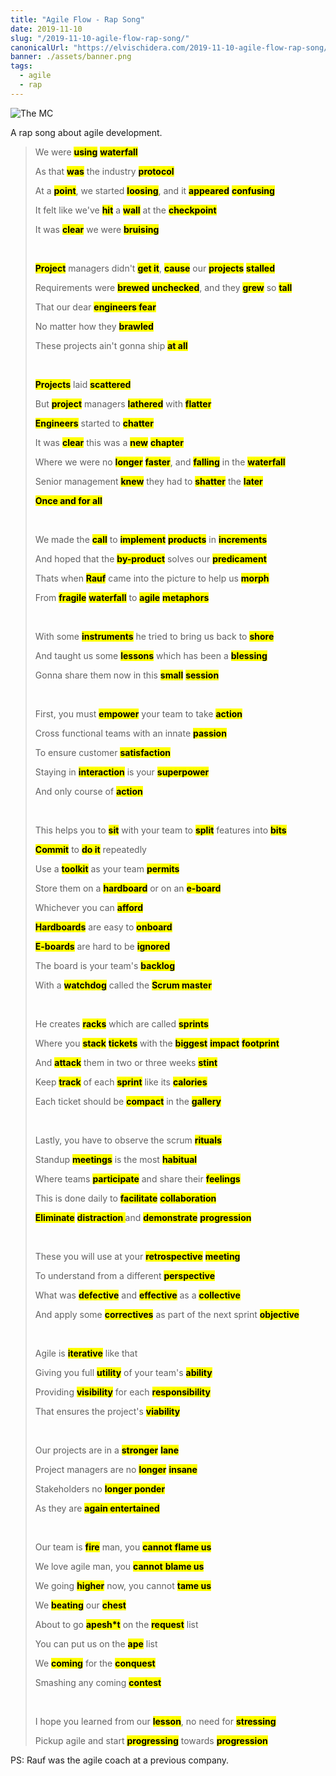 ```yaml
---
title: "Agile Flow - Rap Song"
date: 2019-11-10
slug: "/2019-11-10-agile-flow-rap-song/"
canonicalUrl: "https://elvischidera.com/2019-11-10-agile-flow-rap-song/"
banner: ./assets/banner.png
tags:
  - agile
  - rap
---
```


![The MC](./assets/banner.png)

A rap song about agile development.

<blockquote>
<p id="67cd3bfa-8037-4634-b445-7887d6ff3897" class="">We were <strong><mark class="highlight-orange_background">using</mark></strong> <mark class="highlight-gray_background"><strong>waterfall</strong></mark></p><p id="2180ac70-1286-44a3-82ac-42b540a5abcf" class="">As that <strong><mark class="highlight-pink_background">was</mark></strong> the industry <strong><mark class="highlight-gray_background">protocol</mark></strong></p><p id="7e7ba5da-a1c2-4b36-a618-d63c26879a52" class="">At a <strong><mark class="highlight-yellow_background">point</mark></strong>, we started <mark class="highlight-orange_background"><strong>loosing</strong></mark>, and it <mark class="highlight-red_background"><strong>appeared</strong></mark> <mark class="highlight-orange_background"><strong>confusing</strong></mark></p><p id="d9b479f9-4e00-4f68-8b76-f582273c1d67" class="">It felt like we&#x27;ve <strong><mark class="highlight-purple_background">hit</mark></strong> a <strong><mark class="highlight-gray_background">wall</mark></strong> at the <strong><mark class="highlight-yellow_background">checkpoint</mark></strong></p><p id="cbf7a0aa-5ec4-45f1-81ab-9ab7391b6a9e" class="">It was <strong><mark class="highlight-pink_background">clear</mark></strong> we were <mark class="highlight-orange_background"><strong>bruising</strong></mark></p><p id="a8d92877-3430-45a7-b639-6377c668d91e" class="">
</p>
<br/>

<p id="1611be54-5fa9-4432-b1b7-f2bdeb2aaff7" class=""><strong><mark class="highlight-teal_background">Project</mark></strong> managers didn&#x27;t <mark class="highlight-purple_background"><strong>get it</strong></mark>, <mark class="highlight-pink_background"><strong>cause</strong></mark> our <strong><mark class="highlight-teal_background">projects</mark></strong> <mark class="highlight-gray_background"><strong>stalled</strong></mark></p><p id="d95f8e9c-aa14-44e6-a8f4-c37a9f575b87" class="">Requirements were <strong><mark class="highlight-brown_background">brewed</mark></strong> <mark class="highlight-teal_background"><strong>unchecked</strong></mark>, and they <strong><mark class="highlight-brown_background">grew</mark></strong> so <strong><mark class="highlight-gray_background">tall</mark></strong></p><p id="7f31d48a-ce58-467d-92b8-4efd68eafb62" class="">That our dear <strong><mark class="highlight-red_background">engineers fear</mark></strong></p><p id="494be48b-a150-43d2-9944-26cce3d9d019" class="">No matter how they <strong><mark class="highlight-gray_background">brawled</mark></strong></p><p id="b4375055-78b0-49f8-aea2-681b1895185b" class="">These projects ain&#x27;t gonna ship <mark class="highlight-gray_background"><strong>at all</strong></mark></p><p id="b61634a1-36dd-47dd-8d52-55bb4ed5db0c" class="">
</p>
<br/>

<p id="2add6776-990a-4c4d-8c0a-82c2c093d6d4" class=""><mark class="highlight-gray_background"><strong>Projects</strong></mark> laid <strong><mark class="highlight-orange_background">scattered</mark></strong></p><p id="dfa3030f-4087-4d93-ae95-6b0454df2081" class="">But <strong><mark class="highlight-gray_background">project</mark></strong> managers <mark class="highlight-orange_background"><strong>lathered</strong></mark> with <mark class="highlight-orange_background"><strong>flatter</strong></mark></p><p id="e9d08c32-ddaf-4953-b3e5-841590f8f1f8" class=""><strong><mark class="highlight-brown_background">Engineers</mark></strong> started to <strong><mark class="highlight-orange_background">chatter</mark></strong></p><p id="149231b3-3185-441b-ae47-7890e223d9a9" class="">It was <strong><mark class="highlight-brown_background">clear</mark></strong> this was a <mark class="highlight-teal_background"><strong>new</strong></mark> <mark class="highlight-orange_background"><strong>chapter</strong></mark></p><p id="861565b0-0d50-47dc-a31d-fff21637cead" class="">Where we were no <mark class="highlight-orange_background"><strong>longer</strong></mark> <mark class="highlight-orange_background"><strong>faster</strong></mark>, and <strong><mark class="highlight-yellow_background">falling</mark></strong> in the <mark class="highlight-yellow_background"><strong>waterfall</strong></mark></p><p id="22583567-5e7d-4158-9551-564694a221d9" class="">Senior management <strong><mark class="highlight-teal_background">knew</mark></strong> they had to <mark class="highlight-orange_background"><strong>shatter</strong></mark> the <strong><mark class="highlight-orange_background">later</mark></strong></p><p id="0c8e20a6-59e7-4bcb-85c1-95cf85e90a2c" class=""><mark class="highlight-yellow_background"><strong>Once and for all</strong></mark></p><p id="736cd5de-d7a8-4eea-a7e7-6e9df7e49979" class="">
</p>
<br/>

<p id="2cecbde4-07a3-45ce-82d1-64d4bb1549be" class="">We made the <strong><mark class="highlight-gray_background">call</mark></strong> to <mark class="highlight-purple_background"><strong>implement</strong></mark> <mark class="highlight-teal_background"><strong>products</strong></mark> in <mark class="highlight-purple_background"><strong>increments</strong></mark></p><p id="a6bb61dd-6aa5-4575-9950-8d718691ab37" class="">And hoped that the <mark class="highlight-teal_background"><strong>by-product</strong></mark> solves our <mark class="highlight-purple_background"><strong>predicament</strong></mark></p><p id="7582f6ad-52a3-4720-abcc-6433bf074e09" class="">Thats when <mark class="highlight-brown_background"><strong>Rauf</strong></mark> came into the picture to help us <mark class="highlight-brown_background"><strong>morph</strong></mark></p><p id="3f5a9e52-9793-4dbd-b2af-307433c8fe76" class="">From <strong><mark class="highlight-blue_background">fragile</mark></strong> <mark class="highlight-gray_background"><strong>waterfall</strong></mark> to <mark class="highlight-blue_background"><strong>agile</strong></mark> <mark class="highlight-red_background"><strong>metaphors</strong></mark></p><p id="02d122de-e63d-481a-885a-050be2f87012" class="">
</p>
<br/>

<p id="718abbb5-6a94-4455-af88-b1a96e79d2b3" class="">With some <mark class="highlight-purple_background"><strong>instruments</strong></mark> he tried to bring us back to <strong><mark class="highlight-red_background">shore</mark></strong></p><p id="7b5d1558-2f17-4cf9-b8bb-06de300f389d" class="">And taught us some <strong><mark class="highlight-pink_background">lessons</mark></strong> which has been a <mark class="highlight-pink_background"><strong>blessing</strong></mark></p><p id="068b14fb-5a48-4bcf-8604-1d9379e484db" class="">Gonna share them now in this <strong><mark class="highlight-gray_background">small</mark></strong> <strong><mark class="highlight-pink_background">session</mark></strong></p><p id="0514299f-e04b-4110-bfd0-412a70fdccb1" class="">
</p>
<br/>

<p id="3881df81-849d-408a-a3f8-8d8c48746dff" class="">First, you must <mark class="highlight-purple_background"><strong>empower</strong></mark> your team to take <mark class="highlight-red_background"><strong>action</strong></mark></p><p id="889ecdff-6d03-4657-a620-26c3777c5353" class="">Cross functional teams with an innate <mark class="highlight-red_background"><strong>passion</strong></mark></p><p id="dd5994e0-d7d8-4864-b515-eec4b2e96f6d" class="">To ensure customer <mark class="highlight-red_background"><strong>satisfaction</strong></mark></p><p id="3986c4aa-942a-4689-af2b-234990617ffe" class="">Staying in <strong><mark class="highlight-red_background">interaction</mark></strong> is your <mark class="highlight-purple_background"><strong>superpower</strong></mark> </p><p id="3e1a49de-f993-47ef-a9a6-97c3b73553a5" class="">And only course of <strong><mark class="highlight-red_background">action</mark></strong></p><p id="c14bfaf6-9cfa-4474-8d99-f4c5face213e" class="">
</p>
<br/>

<p id="98782358-c442-490c-87e6-a1af35691fa5" class="">This helps you to <strong><mark class="highlight-brown_background">sit</mark></strong> with your team to <strong><mark class="highlight-brown_background">split</mark></strong> features into <mark class="highlight-brown_background"><strong>bits</strong></mark></p><p id="ac53b46f-955c-419d-a5cd-cdb9f0b03e59" class=""><mark class="highlight-brown_background"><strong>Commit</strong></mark> to <strong><mark class="highlight-brown_background">do it</mark></strong> repeatedly</p><p id="02fdfd1a-674c-4ac3-a6fb-e0e14688c3ff" class="">Use a <mark class="highlight-brown_background"><strong>toolkit</strong></mark> as your team <mark class="highlight-brown_background"><strong>permits</strong></mark></p><p id="a6df0758-9179-4125-ba0d-449b035bcb83" class="">Store them on a <mark class="highlight-orange_background"><strong>hardboard</strong></mark> or on an <strong><mark class="highlight-orange_background">e-board</mark></strong></p><p id="6e8f83d7-8c8c-4b44-b1c3-2d3160313e25" class="">Whichever you can <mark class="highlight-orange_background"><strong>afford</strong></mark></p><p id="a6a195f8-bfad-4e0a-9eab-b95935033174" class=""><strong><mark class="highlight-orange_background">Hardboards</mark></strong> are easy to <mark class="highlight-orange_background"><strong>onboard</strong></mark></p><p id="58006085-64de-4967-bc88-b3f581362398" class=""><strong><mark class="highlight-orange_background">E-boards</mark></strong> are hard to be <strong><mark class="highlight-orange_background">ignored</mark></strong></p><p id="72d1f4d5-5853-4953-a5e3-e0fbb125f593" class="">The board is your team&#x27;s <mark class="highlight-red_background"><strong>backlog</strong></mark></p><p id="99d0a4f5-7dcd-4767-aaab-d50c316bdf11" class="">With a <strong><mark class="highlight-red_background">watchdog</mark></strong> called the <mark class="highlight-purple_background"><strong>Scrum master</strong></mark></p><p id="fb25cd13-648c-4525-b61f-5fcbda647b39" class="">
</p>
<br/>

<p id="c9319a46-9f54-4015-88ed-883fb23fdc4c" class="">He creates <mark class="highlight-pink_background"><strong>racks</strong></mark> which are called <mark class="highlight-purple_background"><strong>sprints</strong></mark></p><p id="5c63f01c-4e30-4462-817c-bb3f30c88f41" class="">Where you <mark class="highlight-pink_background"><strong>stack</strong></mark> <mark class="highlight-gray_background"><strong>tickets</strong></mark> with the <mark class="highlight-gray_background"><strong>biggest</strong></mark> <mark class="highlight-pink_background"><strong>impact</strong></mark> <mark class="highlight-purple_background"><strong>footprint</strong></mark></p><p id="44efba8e-7274-4d2e-9200-0b7cd188deb3" class="">And <mark class="highlight-pink_background"><strong>attack</strong></mark> them in two or three weeks <mark class="highlight-purple_background"><strong>stint</strong></mark></p><p id="8e0d962f-9999-433d-959c-436b63e83f59" class="">Keep <mark class="highlight-pink_background"><strong>track</strong></mark> of each <mark class="highlight-purple_background"><strong>sprint</strong></mark> like its <mark class="highlight-red_background"><strong>calories</strong></mark></p><p id="fe5ee991-bde6-41ea-92c2-7a7668db4ee7" class="">Each ticket should be <mark class="highlight-pink_background"><strong>compact</strong></mark> in the <mark class="highlight-red_background"><strong>gallery</strong></mark></p><p id="de0ec152-e874-45b3-a565-e0e24d461b02" class="">
</p>
<br/>

<p id="41db18b5-eac7-4c03-8765-6655787f07db" class="">Lastly, you have to observe the scrum <mark class="highlight-gray_background"><strong>rituals</strong></mark></p><p id="31d71ce5-b8a4-4cc4-b30e-dc4b48d8c5a4" class="">Standup <mark class="highlight-brown_background"><strong>meetings</strong></mark> is the most <mark class="highlight-gray_background"><strong>habitual</strong></mark></p><p id="ecb411fd-bac0-48ce-bb13-b9acd60a24f0" class="">Where teams <mark class="highlight-orange_background"><strong>participate</strong></mark> and share their <mark class="highlight-brown_background"><strong>feelings</strong></mark></p><p id="f4abd96b-9c08-4f6a-ae22-5bdbdc57d300" class="">This is done daily to <mark class="highlight-orange_background"><strong>facilitate</strong></mark> <mark class="highlight-yellow_background"><strong>collaboration</strong></mark></p><p id="276a0e4d-79e6-4d91-8716-313372f989bf" class=""><mark class="highlight-orange_background"><strong>Eliminate</strong></mark> <mark class="highlight-yellow_background"><strong>distraction </strong></mark>and <mark class="highlight-orange_background"><strong>demonstrate</strong></mark> <mark class="highlight-yellow_background"><strong>progression</strong></mark></p><p id="e016760b-a315-44ee-a52f-8f59395edcb7" class="">
</p>
<br/>

<p id="3b9bee9e-9e10-4bf0-b484-4a7c548855b4" class="">These you will use at your <mark class="highlight-blue_background"><strong>retrospective</strong></mark> <strong><mark class="highlight-brown_background">meeting</mark></strong></p><p id="8f12a756-d003-4d3c-a7e1-6f3a9f5e53cc" class="">To understand from a different <mark class="highlight-blue_background"><strong>perspective</strong></mark></p><p id="c7609d25-e1a3-4fd3-bb37-2184fae415a5" class="">What was <mark class="highlight-blue_background"><strong>defective</strong></mark> and <mark class="highlight-blue_background"><strong>effective</strong></mark> as a <mark class="highlight-blue_background"><strong>collective</strong></mark></p><p id="9d39dfe0-5f48-4fce-8c2d-54095de29da4" class="">And apply some <mark class="highlight-blue_background"><strong>correctives</strong></mark> as part of the next sprint <strong><mark class="highlight-blue_background">objective</mark></strong></p><p id="d035b7d8-f958-4fa8-a7f0-6fd46bb0f8d0" class="">
</p>
<br/>

<p id="64510584-23de-4d46-b879-e6c500f70c5c" class="">Agile is <mark class="highlight-blue_background"><strong>iterative</strong></mark> like that</p><p id="cc13c441-8252-4e35-a5fb-b3f58020d39a" class="">Giving you full <mark class="highlight-purple_background"><strong>utility</strong></mark> of your team&#x27;s <strong><mark class="highlight-purple_background">ability</mark></strong></p><p id="6afe3dfa-1c1c-4a69-8a09-5e8be8589bde" class="">Providing <mark class="highlight-purple_background"><strong>visibility</strong></mark> for each <mark class="highlight-purple_background"><strong>responsibility</strong></mark></p><p id="5884c50e-ca17-4a28-8aee-8e943582f859" class="">That ensures the project&#x27;s <mark class="highlight-purple_background"><strong>viability</strong></mark></p><p id="b5be7bc2-bf01-49b8-b4fe-14c768a4f884" class="">
</p>
<br/>

<p id="d9d671bd-8950-476d-aee7-03bae49b93cf" class="">Our projects are in a <mark class="highlight-orange_background"><strong>stronger</strong></mark> <mark class="highlight-gray_background"><strong>lane</strong></mark></p><p id="62a674b4-6cf2-4c23-a80e-a456d1a1edb8" class="">Project managers are no <mark class="highlight-orange_background"><strong>longer</strong></mark> <mark class="highlight-gray_background"><strong>insane</strong></mark></p><p id="3d481215-2ee0-4e54-b886-4211ac7c1c6a" class="">Stakeholders no <mark class="highlight-orange_background"><strong>longer ponder</strong></mark></p><p id="9b061233-3544-473e-8f09-2168a1534a64" class="">As they are <mark class="highlight-gray_background"><strong>again entertained</strong></mark></p><p id="5c1a4149-692f-443c-b915-c140fa154d14" class="">
</p>
<br/>

<p id="703f6779-bd95-4787-be01-e5ee7ed874a0" class="">Our team is <mark class="highlight-red_background"><strong>fire</strong></mark> man, you <strong><mark class="highlight-brown_background">cannot</mark></strong><mark class="highlight-brown_background"> </mark><mark class="highlight-brown_background"><strong>flame us</strong></mark></p><p id="7da2690c-a791-4972-935c-637a43060b11" class="">We love agile man, you <mark class="highlight-brown_background"><strong>cannot</strong></mark><mark class="highlight-brown_background"> </mark><mark class="highlight-brown_background"><strong>blame us</strong></mark></p><p id="4413f10e-8c50-406a-aa92-93ef9f179703" class="">We going <mark class="highlight-red_background"><strong>higher</strong></mark> now, you cannot <mark class="highlight-brown_background"><strong>tame us</strong></mark></p><p id="69c2b7c7-1bed-4c9c-bd38-552daf124e66" class="">We <mark class="highlight-purple_background"><strong>beating</strong></mark> our <mark class="highlight-yellow_background"><strong>chest</strong></mark></p><p id="edc52632-57f2-4d7f-82b1-2d77207fc78a" class="">About to go <mark class="highlight-blue_background"><strong>apesh*t</strong></mark> on the <mark class="highlight-yellow_background"><strong>request</strong></mark> list</p><p id="19215f47-2f02-4001-826c-f24910a1660e" class="">You can put us on the <mark class="highlight-blue_background"><strong>ape</strong></mark> list</p><p id="adcf4259-d5d7-4941-bb21-eae9ce50f27e" class="">We <mark class="highlight-purple_background"><strong>coming</strong></mark> for the <strong><mark class="highlight-yellow_background">conquest</mark></strong></p><p id="63c7e20e-c71c-457a-a5e6-1cc0a8986122" class="">Smashing any coming <strong><mark class="highlight-yellow_background">contest</mark></strong></p><p id="b471276a-28fa-4477-ae7c-11dad134d889" class="">
</p>
<br/>

<p id="b5482ebc-4b04-4692-8507-62b8ee0911c1" class="">I hope you learned from our <mark class="highlight-teal_background"><strong>lesson</strong></mark>, no need for <mark class="highlight-teal_background"><strong>stressing</strong></mark></p><p id="789c33c5-2402-4382-89d7-6a152d7e2b7f" class="">Pickup agile and start <mark class="highlight-teal_background"><strong>progressing</strong></mark> towards <mark class="highlight-teal_background"><strong>progression</strong></mark></p><p id="14d1ab96-95a6-4951-bba9-165c896d46a0" class="">
</p>

</blockquote>

PS: Rauf was the agile coach at a previous company.